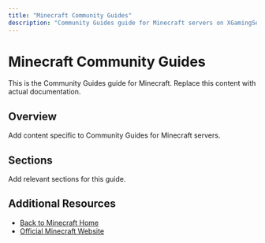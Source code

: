 ```yaml
---
title: "Minecraft Community Guides"
description: "Community Guides guide for Minecraft servers on XGamingServer"
---
```


# Minecraft Community Guides

This is the Community Guides guide for Minecraft. Replace this content with actual documentation.

## Overview

Add content specific to Community Guides for Minecraft servers.

## Sections

Add relevant sections for this guide.

## Additional Resources

- [Back to Minecraft Home](./index)
- [Official Minecraft Website](https://example.com)
